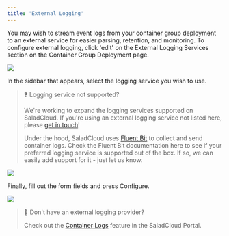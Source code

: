 ```yaml
---
title: 'External Logging'
---
```


You may wish to stream event logs from your container group deployment to an external service for easier parsing,
retention, and monitoring. To configure external logging, click 'edit' on the External Logging Services section on the
Container Group Deployment page.

<img src="/products/sce/images/aa011bd-image.png" />

In the sidebar that appears, select the logging service you wish to use.

> ❓ Logging service not supported?
>
> We're working to expand the logging services supported on SaladCloud. If you're using an external logging service not
> listed here, please [get in touch](mailto:cloud@salad.com)!
>
> Under the hood, SaladCloud uses [Fluent Bit](https://docs.fluentbit.io/manual/pipeline/outputs) to collect and send
> container logs. Check the Fluent Bit documentation here to see if your preferred logging service is supported out of
> the box. If so, we can easily add support for it - just let us know.

<img src="/products/sce/images/a2a3a75-image.png" />

Finally, fill out the form fields and press Configure.

<img src="/products/sce/images/d8a6ecb-image.png" />

> 📘 Don't have an external logging provider?
>
> Check out the [Container Logs](/products/sce/container-logs) feature in the SaladCloud Portal.
